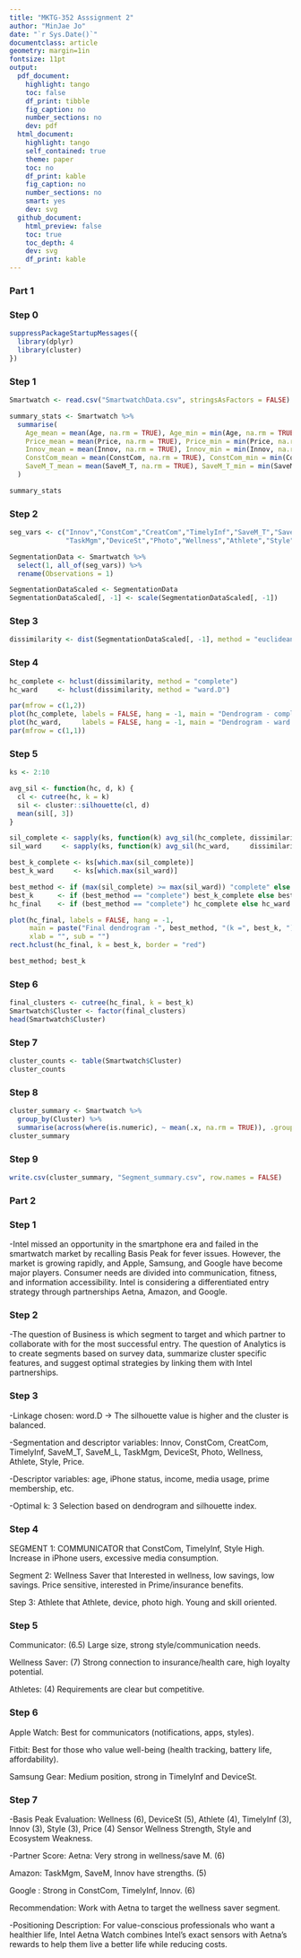 ```yaml
---
title: "MKTG-352 Asssignment 2"
author: "MinJae Jo"
date: "`r Sys.Date()`"
documentclass: article
geometry: margin=1in
fontsize: 11pt
output:
  pdf_document:
    highlight: tango
    toc: false
    df_print: tibble
    fig_caption: no
    number_sections: no
    dev: pdf
  html_document:
    highlight: tango
    self_contained: true
    theme: paper
    toc: no
    df_print: kable
    fig_caption: no
    number_sections: no
    smart: yes
    dev: svg
  github_document:
    html_preview: false
    toc: true
    toc_depth: 4
    dev: svg
    df_print: kable
---
```


### Part 1


### Step 0
```r
suppressPackageStartupMessages({
  library(dplyr)
  library(cluster)
})
```

### Step 1
```r
Smartwatch <- read.csv("SmartwatchData.csv", stringsAsFactors = FALSE)

summary_stats <- Smartwatch %>%
  summarise(
    Age_mean = mean(Age, na.rm = TRUE), Age_min = min(Age, na.rm = TRUE), Age_max = max(Age, na.rm = TRUE),
    Price_mean = mean(Price, na.rm = TRUE), Price_min = min(Price, na.rm = TRUE), Price_max = max(Price, na.rm = TRUE),
    Innov_mean = mean(Innov, na.rm = TRUE), Innov_min = min(Innov, na.rm = TRUE), Innov_max = max(Innov, na.rm = TRUE),
    ConstCom_mean = mean(ConstCom, na.rm = TRUE), ConstCom_min = min(ConstCom, na.rm = TRUE), ConstCom_max = max(ConstCom, na.rm = TRUE),
    SaveM_T_mean = mean(SaveM_T, na.rm = TRUE), SaveM_T_min = min(SaveM_T, na.rm = TRUE), SaveM_T_max = max(SaveM_T, na.rm = TRUE)
  )

summary_stats
```
### Step 2
```r
seg_vars <- c("Innov","ConstCom","CreatCom","TimelyInf","SaveM_T","SaveM_L",
              "TaskMgm","DeviceSt","Photo","Wellness","Athlete","Style","Price")

SegmentationData <- Smartwatch %>%
  select(1, all_of(seg_vars)) %>%
  rename(Observations = 1)

SegmentationDataScaled <- SegmentationData
SegmentationDataScaled[, -1] <- scale(SegmentationDataScaled[, -1])
```

### Step 3
```r
dissimilarity <- dist(SegmentationDataScaled[, -1], method = "euclidean")
```

### Step 4
```r
hc_complete <- hclust(dissimilarity, method = "complete")
hc_ward     <- hclust(dissimilarity, method = "ward.D")

par(mfrow = c(1,2))
plot(hc_complete, labels = FALSE, hang = -1, main = "Dendrogram - complete", xlab = "", sub = "")
plot(hc_ward,     labels = FALSE, hang = -1, main = "Dendrogram - ward.D",   xlab = "", sub = "")
par(mfrow = c(1,1))
```

### Step 5
```r
ks <- 2:10

avg_sil <- function(hc, d, k) {
  cl <- cutree(hc, k = k)
  sil <- cluster::silhouette(cl, d)
  mean(sil[, 3])
}

sil_complete <- sapply(ks, function(k) avg_sil(hc_complete, dissimilarity, k))
sil_ward     <- sapply(ks, function(k) avg_sil(hc_ward,     dissimilarity, k))

best_k_complete <- ks[which.max(sil_complete)]
best_k_ward     <- ks[which.max(sil_ward)]

best_method <- if (max(sil_complete) >= max(sil_ward)) "complete" else "ward.D"
best_k      <- if (best_method == "complete") best_k_complete else best_k_ward
hc_final    <- if (best_method == "complete") hc_complete else hc_ward

plot(hc_final, labels = FALSE, hang = -1,
     main = paste("Final dendrogram -", best_method, "(k =", best_k, ")"),
     xlab = "", sub = "")
rect.hclust(hc_final, k = best_k, border = "red")

best_method; best_k
```

### Step 6
```r
final_clusters <- cutree(hc_final, k = best_k)
Smartwatch$Cluster <- factor(final_clusters)
head(Smartwatch$Cluster)
```

### Step 7
```r
cluster_counts <- table(Smartwatch$Cluster)
cluster_counts
```

### Step 8
```r
cluster_summary <- Smartwatch %>%
  group_by(Cluster) %>%
  summarise(across(where(is.numeric), ~ mean(.x, na.rm = TRUE)), .groups = "drop")
cluster_summary
```

### Step 9
```r
write.csv(cluster_summary, "Segment_summary.csv", row.names = FALSE)
```

### Part 2

### Step 1

-Intel missed an opportunity in the smartphone era and failed in the smartwatch market by recalling Basis Peak for fever issues. However, the market is growing rapidly, and Apple, Samsung, and Google have become major players. Consumer needs are divided into communication, fitness, and information accessibility. Intel is considering a differentiated entry strategy through partnerships Aetna, Amazon, and Google.

### Step 2

-The question of Business is which segment to target and which partner to collaborate with for the most successful entry. The question of Analytics is to create segments based on survey data, summarize cluster specific features, and suggest optimal strategies by linking them with Intel partnerships.

### Step 3

-Linkage chosen: word.D → The silhouette value is higher and the cluster is balanced.

-Segmentation and descriptor variables: Innov, ConstCom, CreatCom, TimelyInf, SaveM_T, SaveM_L, TaskMgm, DeviceSt, Photo, Wellness, Athlete, Style, Price.

-Descriptor variables: age, iPhone status, income, media usage, prime membership, etc.

-Optimal k:  3 Selection based on dendrogram and silhouette index.

### Step 4

SEGMENT 1: COMMUNICATOR that ConstCom, TimelyInf, Style High. Increase in iPhone users, excessive media consumption.

Segment 2: Wellness Saver that Interested in wellness, low savings, low savings. Price sensitive, interested in Prime/insurance benefits.

Step 3: Athlete that Athlete, device, photo high. Young and skill oriented.

### Step 5

Communicator: (6.5) Large size, strong style/communication needs.

Wellness Saver: (7) Strong connection to insurance/health care, high loyalty potential.

Athletes: (4) Requirements are clear but competitive.

### Step 6

Apple Watch: Best for communicators (notifications, apps, styles).

Fitbit: Best for those who value well-being (health tracking, battery life, affordability).

Samsung Gear: Medium position, strong in TimelyInf and DeviceSt.

### Step 7

-Basis Peak Evaluation: Wellness (6), DeviceSt (5), Athlete (4), TimelyInf (3), Innov (3), Style (3), Price (4) Sensor Wellness Strength, Style and Ecosystem Weakness.

-Partner Score:
Aetna: Very strong in wellness/save M. (6)

Amazon: TaskMgm, SaveM, Innov have strengths. (5)

Google : Strong in ConstCom, TimelyInf, Innov. (6)

Recommendation: Work with Aetna to target the wellness saver segment.

-Positioning Description: For value-conscious professionals who want a healthier life, Intel Aetna Watch combines Intel's exact sensors with Aetna's rewards to help them live a better life while reducing costs.
